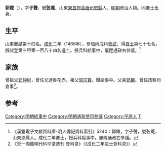 '''郭鏜'''（{{bd|1438年||？}}），字'''子聲'''，號'''弦菴'''，山東[[東昌府|東昌府]][[高唐州|高唐州]][[恩縣|恩縣]]人，[[明朝|明朝]]政治人物。同進士出身。

==生平==
山東鄉試第十四名。[[成化|成化]]二年（1466年），參加丙戌科[[會試|會試]]，得[[貢士|貢士]]第七十七名。[[殿試|殿試]]登第三甲第一百八十四名[[進士|進士]]。授兵科[[給事中|給事中]]，屢陞通政右參議。<ref>《漢籍電子文獻資料庫-明人傳記資料索引》5240：郭鏜，字子聲，號弦菴，山東恩縣人。成化二年進士，授兵科給事中，屢陞通政右參議。</ref>

==家族==
曾祖父[[郭仲彬|郭仲彬]]，曾任元達魯花赤。祖父[[郭宗賢|郭宗賢]]，贈給事中。父亲[[郭麟|郭麟]]，曾任按察司僉事<ref>《天一阁藏明代科举录选刊·登科录》（《成化二年进士登科录》）</ref>。

==参考==
{{reflist}}
{{明朝人物小作品}}
{{成化二年丙戌科殿試金榜}}
{{DEFAULTSORT:Guo郭}}

[[Category:明朝給事中|Category:明朝給事中]]
[[Category:明朝通政使司參議|Category:明朝通政使司參議]]
[[Category:平原人|Category:平原人]]
[[Category:郭姓|T]]